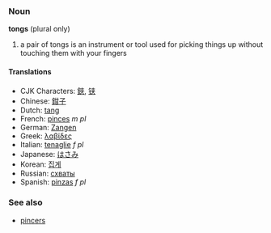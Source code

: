 ===Noun===
'''tongs''' (plural only)

# a pair of tongs is an instrument or tool used for picking things up without touching them with your fingers

====Translations====
*CJK Characters: [[鋏]], [[铗]]
*Chinese: [[鉗子]]
*Dutch: [[tang]]
*French: [[pinces]] ''m pl''
*German: [[Zangen]]
*Greek: [[λαβίδες]]
*Italian: [[tenaglie]] ''f pl''
*Japanese: [[はさみ]]
*Korean: [[집게]]
*Russian: [[схваты]]
*Spanish: [[pinzas]] ''f pl''

===See also===
*[[pincers]]